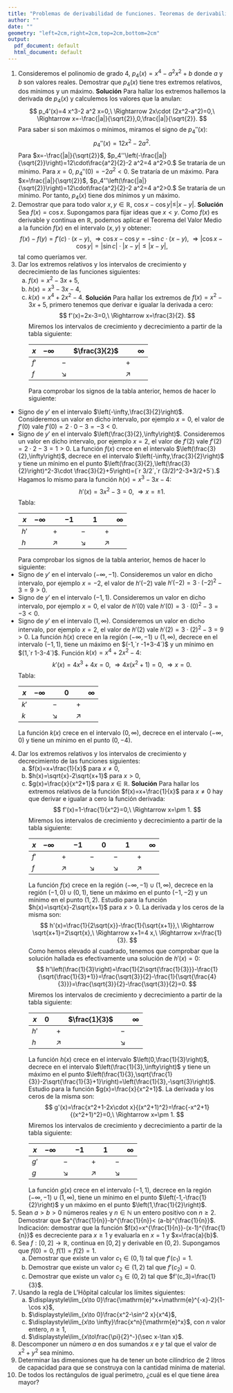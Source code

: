 ```yaml
---
title: "Problemas de derivabilidad de funciones. Teoremas de derivabilidad"
author: ""
date: ""
geometry: "left=2cm,right=2cm,top=2cm,bottom=2cm"
output:
  pdf_document: default
  html_document: default
---
```


1. Consideremos el polinomio de grado $4$, $p_4(x)=x^4-a^2 x^2+b$ donde $a$ y $b$ son valores reales. Demostrar que $p_4(x)$ tiene tres extremos relativos, dos mínimos y un máximo.\newline\newline
**Solución**\newline
Para hallar los extremos hallemos la derivada de $p_4(x)$ y calculemos los valores que la anulan:
$$
p_4'(x)=4 x^3-2 a^2 x=0,\ \Rightarrow 2x\cdot (2x^2-a^2)=0,\ \Rightarrow x=-\frac{|a|}{\sqrt{2}},0,\frac{|a|}{\sqrt{2}}.
$$
Para saber si son máximos o mínimos, miramos el signo de $p_4''(x)$:
$$
p_4''(x)=12 x^2-2 a^2.
$$
Para $x=-\frac{|a|}{\sqrt{2}}$, $p_4''\left(-\frac{|a|}{\sqrt{2}}\right)=12\cdot\frac{a^2}{2}-2 a^2=4 a^2>0.$ Se trataría de un mínimo.\newline
Para $x=0$, $p_4''(0)=-2 a^2< 0.$ Se trataría de un máximo.\newline
Para $x=\frac{|a|}{\sqrt{2}}$, $p_4''\left(\frac{|a|}{\sqrt{2}}\right)=12\cdot\frac{a^2}{2}-2 a^2=4 a^2>0.$ Se trataría de un mínimo.\newline
Por tanto, $p_4(x)$ tiene dos mínimos y un máximo.
\newpage
1. Demostrar que para todo valor $x,y\in\mathbb{R}$, $\cos x-\cos y|\leq |x-y|$.\newline\newline
**Solución**\newline
Sea $f(x)=\cos x$. Supongamos para fijar ideas que $x<y$. Como $f(x)$ es derivable y continua en $\mathbb{R}$, podemos aplicar el Teorema del Valor Medio a la función $f(x)$ en el intervalo $(x,y)$ y obtener:
$$
f(x)-f(y)=f'(c)\cdot (x-y),\ \Rightarrow \cos x-\cos y=-\sin c\cdot (x-y), \ \Rightarrow |\cos x-\cos y|=|\sin c|\cdot |x-y|\leq |x-y|,
$$
tal como queríamos ver.\newpage
1. Dar los extremos relativos y los intervalos de crecimiento y decrecimiento de las funciones siguientes:
    a) $f(x)=x^2-3x+5$,
    a) $h(x)=x^3-3x-4$,
    a) $k(x)=x^4+2x^2-4$.\newline\newline
**Solución**\newline
Para hallar los extremos de $f(x)=x^2-3x+5$, primero tenemos que derivar e igualar la derivada a cero:
$$
f'(x)=2x-3=0,\ \Rightarrow x=\frac{3}{2}.
$$
Miremos los intervalos de crecimiento y decrecimiento a partir de la tabla siguiente:
<div class="center">
|$x$| $-\infty$| |$\frac{3}{2}$| |$\infty$|
|--|:--:|:--:|:--:|:--:|:--:|
|$f'$| |$-$| |$+$| |
|$f$| |$\searrow$| |$\nearrow$| |
</div>
Para comprobar los signos de la tabla anterior, hemos de hacer lo siguiente:
* Signo de $y'$ en el intervalo $\left(-\infty,\frac{3}{2}\right)$. Consideremos un valor en dicho intervalo, por ejemplo $x=0$, el valor de $f'(0)$ vale $f'(0)=2\cdot 0-3=-3<0$.
* Signo de $y'$ en el intervalo $\left(\frac{3}{2},\infty\right)$. Consideremos un valor en dicho intervalo, por ejemplo $x=2$, el valor de $f'(2)$ vale $f'(2)=2\cdot 2-3=1>0$.\newline
La función $f(x)$ crece en el intervalo $\left(\frac{3}{2},\infty\right)$, decrece en el intervalo $\left(-\infty,\frac{3}{2}\right)$ y tiene un mínimo en el punto $\left(\frac{3}{2},\left(\frac{3}{2}\right)^2-3\cdot \frac{3}{2}+5\right)=(`r 3/2`,`r (3/2)^2-3*3/2+5`).$\newline
Hagamos lo mismo para la función $h(x)=x^3-3x-4$:
$$
h'(x)=3x^2-3=0,\ \Rightarrow x=\pm 1.
$$
Tabla:
<div class="center">
|$x$| $-\infty$| |$-1$| |$1$| |$\infty$|
|--|:--:|:--:|:--:|:--:|:--:|:--:|:--:|
|$h'$| |$+$| |$-$| |$+$| |
|$h$| |$\nearrow$| |$\searrow$| |$\nearrow$| |
</div>
Para comprobar los signos de la tabla anterior, hemos de hacer lo siguiente:
* Signo de $y'$ en el intervalo $\left(-\infty,-1\right)$. Consideremos un valor en dicho intervalo, por ejemplo $x=-2$, el valor de $h'(-2)$ vale $h'(-2)=3\cdot (-2)^2-3 = 9>0$.
* Signo de $y'$ en el intervalo $\left(-1,1\right)$. Consideremos un valor en dicho intervalo, por ejemplo $x=0$, el valor de $h'(0)$ vale $h'(0)=3\cdot (0)^2-3 = -3<0$.
* Signo de $y'$ en el intervalo $\left(1,\infty\right)$. Consideremos un valor en dicho intervalo, por ejemplo $x=2$, el valor de $h'(2)$ vale $h'(2)=3\cdot (2)^2-3 = 9>0$.
La función $h(x)$ crece en la región $(-\infty,-1)\cup (1,\infty)$, decrece en el intervalo $(-1,1)$, tiene un máximo en $(-1,`r -1+3-4`)$ y un mínimo en $(1,`r 1-3-4`)$.\newline
Función $k(x)=x^4+2x^2-4$:
$$
k'(x)=4 x^3+4x=0,\ \Rightarrow 4x (x^2+1)=0,\ \Rightarrow x=0.
$$
Tabla:
<div class="center">
|$x$| $-\infty$| |$0$| |$\infty$|
|--|:--:|:--:|:--:|:--:|:--:|
|$k'$| |$-$| |$+$| |
|$k$| |$\searrow$| |$\nearrow$| |
</div>
La función $k(x)$ crece en el intervalo $\left(0,\infty\right)$, decrece en el intervalo $\left(-\infty,0\right)$ y tiene un mínimo en el punto $(0,-4).$\newpage


4. Dar los extremos relativos y los intervalos de crecimiento y decrecimiento de las funciones siguientes:
    a) $f(x)=x+\frac{1}{x}$ para $x\neq 0$,
    a) $h(x)=\sqrt{x}-2\sqrt{x+1}$ para $x>0$,
    a) $g(x)=\frac{x}{x^2+1}$ para $x\in\mathbb{R}$.\newline\newline
**Solución**\newline
Para hallar los extremos relativos de la función $f(x)=x+\frac{1}{x}$ para $x\neq 0$ hay que derivar e igualar a cero la función derivada:
$$
f'(x)=1-\frac{1}{x^2}=0,\ \Rightarrow x=\pm 1.
$$
Miremos los intervalos de crecimiento y decrecimiento a partir de la tabla siguiente:
<div class="center">
|$x$| $-\infty$| |$-1$| |$0$|  |$1$| |$\infty$|
|--|:--:|:--:|:--:|:--:|:--:|:--:|:--:|:--:|:--:|
|$f'$| |$+$| |$-$| |$-$| |$+$| |
|$f$| |$\nearrow$| |$\searrow$| |$\searrow$| |$\nearrow$| |
</div>
La función $f(x)$ crece en la región $\left(-\infty,-1\right)\cup (1,\infty)$, decrece en la región $\left(-1,0\right)\cup (0,1)$,  tiene un máximo en el punto $(-1,-2)$ y un mínimo en el punto $(1,2)$.\newline
Estudio para la función $h(x)=\sqrt{x}-2\sqrt{x+1}$ para $x>0$. La derivada y los ceros de la misma son:
$$
h'(x)=\frac{1}{2\sqrt{x}}-\frac{1}{\sqrt{x+1}},\ \Rightarrow \sqrt{x+1}=2\sqrt{x},\ \Rightarrow x+1=4 x,\ \Rightarrow x=\frac{1}{3}.
$$
Como hemos elevado al cuadrado, tenemos que comprobar que la solución hallada es efectivamente una solución de $h'(x)=0$:
$$
h'\left(\frac{1}{3}\right)=\frac{1}{2\sqrt{\frac{1}{3}}}-\frac{1}{\sqrt{\frac{1}{3}+1}}=\frac{\sqrt{3}}{2}-\frac{1}{\sqrt{\frac{4}{3}}}=\frac{\sqrt{3}}{2}-\frac{\sqrt{3}}{2}=0.
$$
Miremos los intervalos de crecimiento y decrecimiento a partir de la tabla siguiente:
<div class="center">
|$x$| $0$| |$\frac{1}{3}$| |$\infty$|
|--|:--:|:--:|:--:|:--:|:--:|
|$h'$| |$+$| |$-$| |
|$h$| |$\nearrow$| |$\searrow$| |
</div>
La función $h(x)$ crece en el intervalo $\left(0,\frac{1}{3}\right)$, decrece en el intervalo $\left(\frac{1}{3},\infty\right)$ y tiene un máximo en el punto $\left(\frac{1}{3},\sqrt{\frac{1}{3}}-2\sqrt{\frac{1}{3}+1}\right)=\left(\frac{1}{3},-\sqrt{3}\right)$.\newline
Estudio para la función $g(x)=\frac{x}{x^2+1}$. La derivada y los ceros de la misma son:
$$
g'(x)=\frac{x^2+1-2x\cdot x}{(x^2+1)^2}=\frac{-x^2+1}{(x^2+1)^2}=0,\ \Rightarrow x=\pm 1.
$$
Miremos los intervalos de crecimiento y decrecimiento a partir de la tabla siguiente:
<div class="center">
|$x$| $-\infty$| |$-1$| |$1$| |$\infty$|
|--|:--:|:--:|:--:|:--:|:--:|:--:|:--:|
|$g'$| |$-$| |$+$| |$-$| |
|$g$| |$\searrow$| |$\nearrow$| |$\searrow$| |
</div>
La función $g(x)$ crece en el intervalo $(-1,1)$, decrece en la región $(-\infty,-1)\cup (1,\infty)$, tiene un mínimo en el punto $\left(-1,-\frac{1}{2}\right)$ y un máximo en el punto $\left(1,\frac{1}{2}\right)$.\newpage
1. Sean $a>b>0$ números reales y $n\in\mathbb{N}$ un entero positivo con $n\geq 2$. Demostrar que $a^{\frac{1}{n}}-b^{\frac{1}{n}}< (a-b)^{\frac{1}{n}}$.\newline
Indicación: demostrar que la función $f(x)=x^{\frac{1}{n}}-(x-1)^{\frac{1}{n}}$ es decreciente para $x\geq 1$ y evaluarla en $x=1$ y $x=\frac{a}{b}$.
1. Sea $f:[0,2]\longrightarrow \mathbb{R}$, continua en $[0,2]$ y derivable en $(0,2)$. Supongamos que $f(0)=0,\ f(1)=f(2)=1$.
    a) Demostrar que existe un valor $c_1\in (0,1)$ tal que $f'(c_1)=1$.
    a) Demostrar que existe un valor $c_2\in (1,2)$ tal que $f'(c_2)=0$.
    a) Demostrar que existe un valor $c_3\in (0,2)$ tal que $f'(c_3)=\frac{1}{3}$.
1. Usando la regla de L'Hôpital calcular los límites siguientes:
    a) $\displaystyle\lim_{x\to 0}\frac{\mathrm{e}^x+\mathrm{e}^{-x}-2}{1-\cos x}$,
    a) $\displaystyle\lim_{x\to 0}\frac{x^2-\sin^2 x}{x^4}$,
    a) $\displaystyle\lim_{x\to \infty}\frac{x^n}{\mathrm{e}^x}$, con $n$ valor entero, $n\geq 1$,
    a) $\displaystyle\lim_{x\to\frac{\pi}{2}^-}(\sec x-\tan x)$.
1. Descomponer un número $a$ en dos sumandos $x$ e $y$ tal que el valor de $x^2+y^2$ sea mínimo.
1. Determinar las dimensiones que ha de tener un bote cilíndrico de 2 litros de capacidad para que se construya con la cantidad mínima de material.
1. De todos los rectángulos de igual perímetro, ¿cuál es el que tiene área mayor?